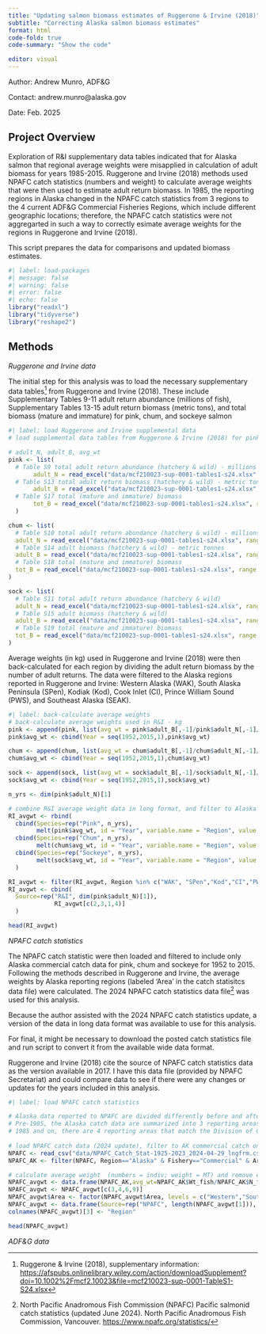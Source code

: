 ```yaml
---
title: "Updating salmon biomass estimates of Ruggerone & Irvine (2018)"
subtitle: "Correcting Alaska salmon biomass estimates"
format: html
code-fold: true
code-summary: "Show the code"

editor: visual
---
```


Author: Andrew Munro, ADF&G 

Contact: andrew.munro@alaska.gov

Date: Feb. 2025

## Project Overview

Exploration of R&I supplementary data tables indicated that for Alaska salmon that regional average weights were misapplied in calculation of adult biomass for years 1985-2015. Ruggerone and Irvine (2018) methods used NPAFC catch statistics (numbers and weight) to calculate average weights that were then used to estimate adult return biomass. In 1985, the reporting regions in Alaska changed in the NPAFC catch statistics from 3 regions to the 4 current ADF&G Commercial Fisheries Regions, which include different geographic locations; therefore, the NPAFC catch statistics were not aggregarted in such a way to correctly esimate average weights for the regions in Ruggerone and Irvine (2018). 

This script prepares the data for comparisons and updated biomass estimates.

```r
#| label: load-packages
#| message: false
#| warning: false
#| error: false
#| echo: false
library("readxl")
library("tidyverse")
library("reshape2")
```

## Methods

*Ruggerone and Irvine data*

The initial step for this analysis was to load the necessary supplementary data tables[^1] from Ruggerone and Irvine (2018). These include Supplementary Tables 9-11 adult return abundance (millions of fish), Supplementary Tables 13-15 adult return biomass (metric tons), and total biomass (mature and immature) for pink, chum, and sockeye salmon

[^1]: Ruggerone & Irvine (2018), supplementary information: <https://afspubs.onlinelibrary.wiley.com/action/downloadSupplement?doi=10.1002%2Fmcf2.10023&file=mcf210023-sup-0001-TableS1-S24.xlsx>

```r
#| label: load Ruggerone and Irvine supplemental data
# load supplemental data tables from Ruggerone & Irvine (2018) for pink, chum, and sockeye salmon (not grabbing the final "total" column) as list for each species. 

# adult_N, adult_B, avg_wt
pink <- list(
  # Table S9 total adult return abundance (hatchery & wild) - millions of fish
       adult_N = read_excel("data/mcf210023-sup-0001-tables1-s24.xlsx", range = "ST 9-12 Total ret (nos) 52-15!A6:O70"),
  # Table S13 total adult return biomass (hatchery & wild) - metric tonnes
       adult_B = read_excel("data/mcf210023-sup-0001-tables1-s24.xlsx", range = "ST 13-16 Tot ret (bioma) 52-15!A6:O70"),
  # Table S17 total (mature and immature) biomass
       tot_B = read_excel("data/mcf210023-sup-0001-tables1-s24.xlsx", range = "ST 17-20Tot biom (mat+yng)52-15!A5:O69")
  )

chum <- list(
  # Table S10 total adult return abundance (hatchery & wild) - millions of fish
  adult_N = read_excel("data/mcf210023-sup-0001-tables1-s24.xlsx", range = "ST 9-12 Total ret (nos) 52-15!R6:AF70"),
  # Table S14 adult biomass (hatchery & wild) - metric tonnes 
  adult_B = read_excel("data/mcf210023-sup-0001-tables1-s24.xlsx", range = "ST 13-16 Tot ret (bioma) 52-15!R6:AF70"),
  # Table S18 total (mature and immature) biomass
  tot_B = read_excel("data/mcf210023-sup-0001-tables1-s24.xlsx", range = "ST 17-20Tot biom (mat+yng)52-15!R5:AF69")
)

sock <- list(
  # Table S11 total adult return abundance (hatchery & wild)
  adult_N = read_excel("data/mcf210023-sup-0001-tables1-s24.xlsx", range = "ST 9-12 Total ret (nos) 52-15!AI6:AW70"),
  # Table S15 adult biomass (hatchery & wild)   
  adult_B = read_excel("data/mcf210023-sup-0001-tables1-s24.xlsx", range = "ST 13-16 Tot ret (bioma) 52-15!AI6:AW70"),
  # Table S19 total (mature and immature) biomass
  tot_B = read_excel("data/mcf210023-sup-0001-tables1-s24.xlsx", range = "ST 17-20Tot biom (mat+yng)52-15!AI5:AW69")
)
```

Average weights (in kg) used in Ruggerone and Irvine (2018) were then back-calculated for each region by dividing the adult return biomass by the number of adult returns. The data were filtered to the Alaska regions reported in Ruggerone and Irvine: Western Alaska (WAK), South Alaska Peninsula (SPen), Kodiak (Kod), Cook Inlet (CI), Prince William Sound (PWS), and Southeast Alaska (SEAK).

```r
#| label: back-calculate average weights
# back-calculate average weights used in R&I - kg
pink <- append(pink, list(avg_wt = pink$adult_B[,-1]/pink$adult_N[,-1]/1000))
pink$avg_wt <- cbind(Year = seq(1952,2015,1),pink$avg_wt)

chum <- append(chum, list(avg_wt = chum$adult_B[,-1]/chum$adult_N[,-1]/1000))
chum$avg_wt <- cbind(Year = seq(1952,2015,1),chum$avg_wt)

sock <- append(sock, list(avg_wt = sock$adult_B[,-1]/sock$adult_N[,-1]/1000))
sock$avg_wt <- cbind(Year = seq(1952,2015,1),sock$avg_wt)

n_yrs <- dim(pink$adult_N)[1]

# combine R&I average weight data in long format, and filter to Alaska regions
RI_avgwt <- rbind(
  cbind(Species=rep("Pink", n_yrs),
        melt(pink$avg_wt, id = "Year", variable.name = "Region", value.name = "avg_wt")),
  cbind(Species=rep("Chum", n_yrs),
        melt(chum$avg_wt, id = "Year", variable.name = "Region", value.name = "avg_wt")),
  cbind(Species=rep("Sockeye", n_yrs),
        melt(sock$avg_wt, id = "Year", variable.name = "Region", value.name = "avg_wt"))
  )

RI_avgwt <- filter(RI_avgwt, Region %in% c("WAK", "SPen","Kod","CI","PWS","SEAK"))
RI_avgwt <- cbind(
  Source=rep("R&I", dim(pink$adult_N)[1]),
             RI_avgwt[c(2,3,1,4)]
  )

head(RI_avgwt)
```

*NPAFC catch statistics*

The NPAFC catch statistic were then loaded and filtered to include only Alaska commercial catch data for pink, chum and sockeye for 1952 to 2015. Following the methods described in Ruggerone and Irvine, the average weights by Alaska reporting regions (labeled 'Area' in the catch statisitcs data file) were calculated. The 2024 NPAFC catch statistics data file[^2] was used for this analysis.

::: {.callout-note}
Because the author assisted with the 2024 NPAFC catch statistics update, a version of the data in long data format was available to use for this analysis. 

For final, it might be necessary to download the posted catch statistics file and run script to convert it from the available wide data format.
:::

::: {.callout-note}
Ruggerone and Irvine (2018) cite the source of NPAFC catch statistics data as the version available in 2017. 
I have this data file (provided by NPAFC Secretariat) and could compare data to see if there were any changes or updates for the years included in this analysis.
:::

[^2]: North Pacific Anadromous Fish Commission (NPAFC) Pacific salmonid catch statistics (updated June 2024). North Pacific Anadromous Fish Commission, Vancouver.  <https://www.npafc.org/statistics/>

```r
#| label: load NPAFC catch statistics 

# Alaska data reported to NPAFC are divided differently before and after 1985 and are called Reporting Areas in the database.
# Pre-1985, the Alaska catch data are summarized into 3 reporting areas: Southeast, South Central (Central in Statistical Yearbooks), and Western.
# 1985 and on, there are 4 reporting areas that match the Division of Commercial Fisheries regions: Southeast, Central (including PWS, CI and Bristol Bay), Westward (including Kodiak Island and Mainland, Chignik, N. & S. Alaska Peninsula), and Arctic-Yukon-Kuskokwim (including Kotzebue)    up into 6 regions/areas that include Southeastern Alaska & Yakutat, Prince William Sound, Cook Inlet, Kodiak (Island & Mainland), South Alaska Peninsula (including Chignik), and Western Alaska (including N. Alaska Peninsula, Bristol Bay, Arctic-Yukon-Kuskokwim & Kotzebue)  
     
# load NPAFC catch data (2024 update), filter to AK commercial catch only and R&I range of years)
NPAFC <- read_csv("data/NPAFC_Catch_Stat-1925-2023_2024-04-29_lngfrm.csv", show_col_types = FALSE)
NPAFC_AK <- filter(NPAFC, Region=="Alaska" & Fishery=="Commercial" & Area !="Whole state" & between(Year,1952,2015) & Species %in% c("Pink","Chum","Sockeye"))

# calculate average weight  (numbers = indiv; weight = MT) and remove extraneous columns
NPAFC_avgwt <- data.frame(NPAFC_AK,avg_wt=NPAFC_AK$Wt_fish/NPAFC_AK$N_fish*1000)
NPAFC_avgwt <- NPAFC_avgwt[c(3,4,6,9)]
NPAFC_avgwt$Area <- factor(NPAFC_avgwt$Area, levels = c("Western","South Central","Southeast","Arctic Yukon Kuskokwim","Westward","Central"))             
NPAFC_avgwt <- data.frame(Source=rep("NPAFC", length(NPAFC_avgwt[1])), NPAFC_avgwt[,c(3,1,2,4)])
colnames(NPAFC_avgwt)[3] <- "Region"

head(NPAFC_avgwt)
```

*ADF&G data*
